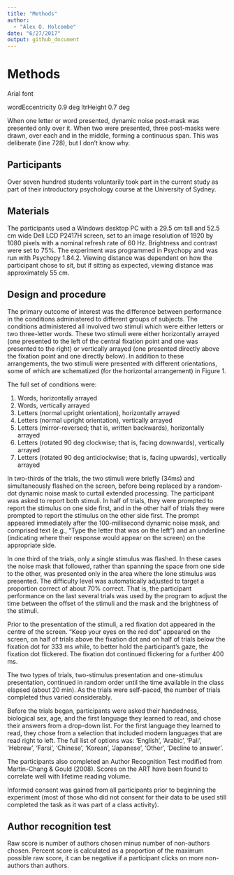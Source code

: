 ```yaml
---
title: "Methods"
author: 
  - "Alex O. Holcombe"
date: "6/27/2017"
output: github_document
---
```


# Methods

Arial font

wordEccentricity  0.9 deg
ltrHeight   0.7 deg

When one letter or word presented, dynamic noise post-mask was presented only over it. When two were presented, three post-masks were drawn, over each and in the middle, forming a continuous span. This was deliberate (line 728), but I don't know why.

## Participants
Over seven hundred students voluntarily took part in the current study as part of their introductory psychology course at the University of Sydney. 

## Materials
The participants used a Windows desktop PC with a 29.5 cm tall and 52.5 cm wide Dell LCD P2417H screen, set to an image resolution of 1920 by 1080 pixels with a nominal refresh rate of 60 Hz. Brightness and contrast were set to 75%. The experiment was programmed in Psychopy and was run with Psychopy 1.84.2. Viewing distance was dependent on how the participant chose to sit, but if sitting as expected, viewing distance was approximately 55 cm.

## Design and procedure

The primary outcome of interest was the difference between performance in the conditions administered to different groups of subjects. The conditions administered all involved two stimuli which were either letters or two three-letter words. These two stimuli were either horizontally arrayed (one presented to the left of the central fixation point and one was presented to the right) or vertically arrayed (one presented directly above the fixation point and one directly below). In addition to these arrangements, the two stimuli were presented with different orientations, some of which are schematized (for the horizontal arrangement) in Figure 1. 

The full set of conditions were:

1.	Words, horizontally arrayed
2.	Words, vertically arrayed
3.	Letters (normal upright orientation), horizontally arrayed
4.	Letters (normal upright orientation), vertically arrayed
5.	Letters (mirror-reversed; that is, written backwards), horizontally arrayed
6.	Letters (rotated 90 deg clockwise; that is, facing downwards), vertically arrayed
7.	Letters (rotated 90 deg anticlockwise; that is, facing upwards), vertically arrayed

In two-thirds of the trials, the two stimuli were briefly (34ms) and simultaneously flashed on the screen, before being replaced by a random-dot dynamic noise mask to curtail extended processing. The participant was asked to report both stimuli. In half of trials, they were prompted to report the stimulus on one side first, and in the other half of trials they were prompted to report the stimulus on the other side first. The prompt appeared immediately after the 100-millisecond dynamic noise mask, and comprised text (e.g., “Type the letter that was on the left”) and an underline (indicating where their response would appear on the screen) on the appropriate side.

In one third of the trials, only a single stimulus was flashed. In these cases the noise mask that followed, rather than spanning the space from one side to the other, was presented only in the area where the lone stimulus was presented.
The difficulty level was automatically adjusted to target a proportion correct of about 70% correct. That is, the participant performance on the last several trials was used by the program to adjust the time between the offset of the stimuli and the mask and the brightness of the stimuli.

Prior to the presentation of the stimuli, a red fixation dot appeared in the centre of the screen. “Keep your eyes on the red dot” appeared on the screen, on half of trials above the fixation dot and on half of trials below the fixation dot for 333 ms while, to better hold the participant’s gaze, the fixation dot flickered. The fixation dot continued flickering for a further 400 ms.

The two types of trials, two-stimulus presentation and one-stimulus presentation, continued in random order until the time available in the class elapsed (about 20 min). As the trials were self-paced, the number of trials completed thus varied considerably.

Before the trials began, participants were asked their handedness, biological sex, age, and the first language they learned to read, and chose their answers from a drop-down list. For the first language they learned to read, they chose from a selection that included modern languages that are read right to left. The full list of options was: 'English', 'Arabic', 'Pali', 'Hebrew', 'Farsi', 'Chinese', 'Korean', 'Japanese', 'Other', 'Decline to answer'.

The participants also completed an Author Recognition Test modified from Martin-Chang & Gould (2008). Scores on the ART have been found to correlate well with lifetime reading volume.

Informed consent was gained from all participants prior to beginning the experiment (most of those who did not consent for their data to be used still completed the task as it was part of a class activity).

## Author recognition test

Raw score is number of authors chosen minus number of non-authors chosen. Percent score is calculated as a proportion of the maximum possible raw score, it can be negative if a participant clicks on more non-authors than authors. <!-- scoreAuthorRecognition.R -->